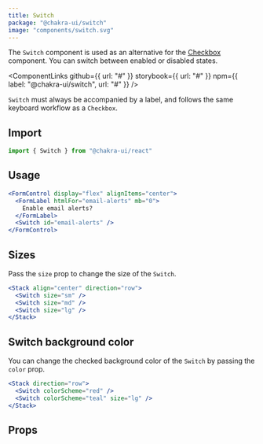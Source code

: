 ```yaml
---
title: Switch
package: "@chakra-ui/switch"
image: "components/switch.svg"
---
```


The `Switch` component is used as an alternative for the
[Checkbox](/docs/form/checkbox) component. You can switch between enabled or
disabled states.

<ComponentLinks
  github={{ url: "#" }}
  storybook={{ url: "#" }}
  npm={{ label: "@chakra-ui/switch", url: "#" }}
/>

<carbon-ad></carbon-ad>

`Switch` must always be accompanied by a label, and follows the same keyboard
workflow as a `Checkbox`.

## Import

```js
import { Switch } from "@chakra-ui/react"
```

## Usage

```jsx
<FormControl display="flex" alignItems="center">
  <FormLabel htmlFor="email-alerts" mb="0">
    Enable email alerts?
  </FormLabel>
  <Switch id="email-alerts" />
</FormControl>
```

## Sizes

Pass the `size` prop to change the size of the `Switch`.

```jsx
<Stack align="center" direction="row">
  <Switch size="sm" />
  <Switch size="md" />
  <Switch size="lg" />
</Stack>
```

## Switch background color

You can change the checked background color of the `Switch` by passing the
`color` prop.

```jsx
<Stack direction="row">
  <Switch colorScheme="red" />
  <Switch colorScheme="teal" size="lg" />
</Stack>
```

## Props

<PropsTable of="Switch" />
